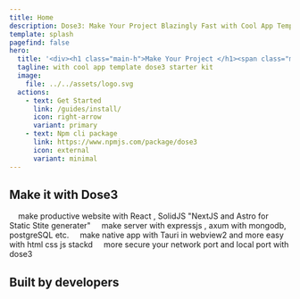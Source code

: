 ```yaml
---
title: Home
description: Dose3: Make Your Project Blazingly Fast with Cool App Template. Dose3 is a starter kit that helps you create productive websites, servers, native apps, and networks with React, SolidJS, NextJS, Astro, ExpressJS, Axum, MongoDB, PostgreSQL, Tauri, and more. Built by developers for developers. Get started today!
template: splash
pagefind: false
hero:
  title: '<div><h1 class="main-h">Make Your Project </h1><span class="main-text">Blazingly Fast</span></div>'
  tagline: with cool app template dose3 starter kit
  image:
    file: ../../assets/logo.svg
  actions:
    - text: Get Started
      link: /guides/install/
      icon: right-arrow
      variant: primary
    - text: Npm cli package
      link: https://www.npmjs.com/package/dose3
      icon: external
      variant: minimal
---
```



<div class="hero-bg">
	<div class="bg-logo"></div>
	<div class="bg-grad"></div>
	<div class="bg-grad-red"></div>
</div>

## Make it with Dose3 

<CardGrid stagger>
	<Card title="Website" icon="star">
		&nbsp;&nbsp;&nbsp;    make productive website with React , SolidJS "NextJS and Astro for Static Stite generater"
	</Card>
	<Card title="Server" icon="rocket">
		&nbsp;&nbsp;&nbsp;    make server with expressjs , axum with mongodb, postgreSQL etc.
	</Card>
	<Card title="Native" icon="laptop">
		&nbsp;&nbsp;&nbsp;    make native app with Tauri in webview2 and more easy with html css js stackd
	</Card>
	<Card title="Network" icon="open-book">
		&nbsp;&nbsp;&nbsp;    more secure your network port and local port with dose3
	</Card>
</CardGrid>

## Built by developers

<div>
<Dev/>
</div>